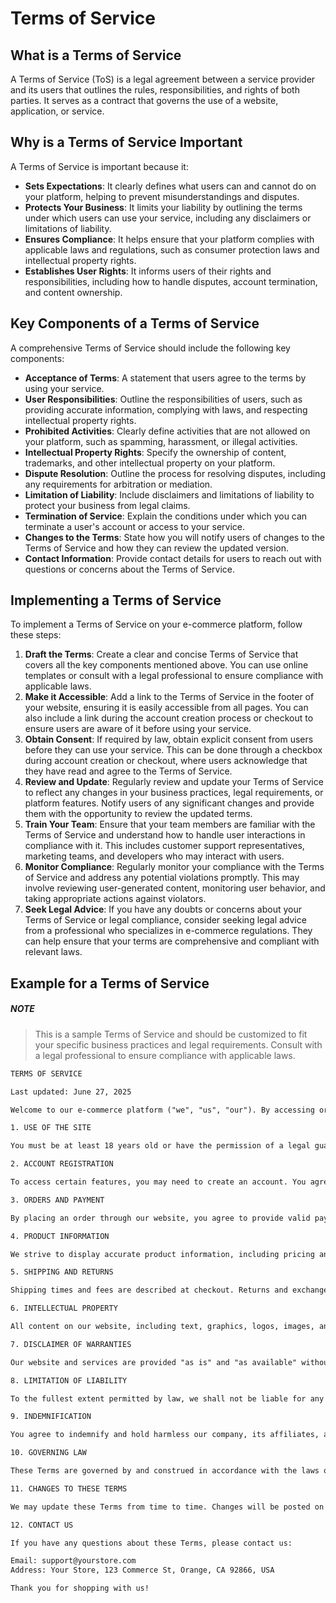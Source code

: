 
# Terms of Service

## What is a Terms of Service

A Terms of Service (ToS) is a legal agreement between a service provider and its users that outlines the rules, responsibilities, and rights of both parties. It serves as a contract that governs the use of a website, application, or service.

## Why is a Terms of Service Important

A Terms of Service is important because it:

- **Sets Expectations**: It clearly defines what users can and cannot do on your platform, helping to prevent misunderstandings and disputes.
- **Protects Your Business**: It limits your liability by outlining the terms under which users can use your service, including any disclaimers or limitations of liability.
- **Ensures Compliance**: It helps ensure that your platform complies with applicable laws and regulations, such as consumer protection laws and intellectual property rights.
- **Establishes User Rights**: It informs users of their rights and responsibilities, including how to handle disputes, account termination, and content ownership.

## Key Components of a Terms of Service

A comprehensive Terms of Service should include the following key components:

- **Acceptance of Terms**: A statement that users agree to the terms by using your service.
- **User Responsibilities**: Outline the responsibilities of users, such as providing accurate information, complying with laws, and respecting intellectual property rights.
- **Prohibited Activities**: Clearly define activities that are not allowed on your platform, such as spamming, harassment, or illegal activities.
- **Intellectual Property Rights**: Specify the ownership of content, trademarks, and other intellectual property on your platform.
- **Dispute Resolution**: Outline the process for resolving disputes, including any requirements for arbitration or mediation.
- **Limitation of Liability**: Include disclaimers and limitations of liability to protect your business from legal claims.
- **Termination of Service**: Explain the conditions under which you can terminate a user's account or access to your service.
- **Changes to the Terms**: State how you will notify users of changes to the Terms of Service and how they can review the updated version.
- **Contact Information**: Provide contact details for users to reach out with questions or concerns about the Terms of Service.

## Implementing a Terms of Service

To implement a Terms of Service on your e-commerce platform, follow these steps:

1. **Draft the Terms**: Create a clear and concise Terms of Service that covers all the key components mentioned above. You can use online templates or consult with a legal professional to ensure compliance with applicable laws.
2. **Make it Accessible**: Add a link to the Terms of Service in the footer of your website, ensuring it is easily accessible from all pages. You can also include a link during the account creation process or checkout to ensure users are aware of it before using your service.
3. **Obtain Consent**: If required by law, obtain explicit consent from users before they can use your service. This can be done through a checkbox during account creation or checkout, where users acknowledge that they have read and agree to the Terms of Service.
4. **Review and Update**: Regularly review and update your Terms of Service to reflect any changes in your business practices, legal requirements, or platform features. Notify users of any significant changes and provide them with the opportunity to review the updated terms.
5. **Train Your Team**: Ensure that your team members are familiar with the Terms of Service and understand how to handle user interactions in compliance with it. This includes customer support representatives, marketing teams, and developers who may interact with users.
6. **Monitor Compliance**: Regularly monitor your compliance with the Terms of Service and address any potential violations promptly. This may involve reviewing user-generated content, monitoring user behavior, and taking appropriate actions against violators.
7. **Seek Legal Advice**: If you have any doubts or concerns about your Terms of Service or legal compliance, consider seeking legal advice from a professional who specializes in e-commerce regulations. They can help ensure that your terms are comprehensive and compliant with relevant laws.

## Example for a Terms of Service

##### NOTE

> This is a sample Terms of Service and should be customized to fit your specific business practices and legal requirements. Consult with a legal professional to ensure compliance with applicable laws.

```txt
TERMS OF SERVICE

Last updated: June 27, 2025

Welcome to our e-commerce platform ("we", "us", "our"). By accessing or using our website and services, you agree to be bound by these Terms of Service ("Terms"). If you do not agree to these Terms, please do not use our website.

1. USE OF THE SITE

You must be at least 18 years old or have the permission of a legal guardian to use our website. You agree to use our website only for lawful purposes and in accordance with these Terms.

2. ACCOUNT REGISTRATION

To access certain features, you may need to create an account. You agree to provide accurate, current, and complete information and to keep your account information updated. You are responsible for maintaining the confidentiality of your account and password.

3. ORDERS AND PAYMENT

By placing an order through our website, you agree to provide valid payment information and authorize us to charge the total amount. We reserve the right to refuse or cancel any order at our discretion.

4. PRODUCT INFORMATION

We strive to display accurate product information, including pricing and availability, but errors may occur. We reserve the right to correct errors and to update product information at any time without prior notice.

5. SHIPPING AND RETURNS

Shipping times and fees are described at checkout. Returns and exchanges are subject to our Return Policy, which is available on our website.

6. INTELLECTUAL PROPERTY

All content on our website, including text, graphics, logos, images, and software, is the property of our company or its licensors and is protected by copyright, trademark, and other intellectual property laws. You may not use, reproduce, or distribute any content without our written permission.

7. DISCLAIMER OF WARRANTIES

Our website and services are provided "as is" and "as available" without warranties of any kind, express or implied, including but not limited to warranties of merchantability, fitness for a particular purpose, or non-infringement.

8. LIMITATION OF LIABILITY

To the fullest extent permitted by law, we shall not be liable for any indirect, incidental, special, consequential, or punitive damages arising from your use of our website or services.

9. INDEMNIFICATION

You agree to indemnify and hold harmless our company, its affiliates, and their respective officers, directors, employees, and agents from any claims, damages, liabilities, costs, or expenses arising from your use of our website or violation of these Terms.

10. GOVERNING LAW

These Terms are governed by and construed in accordance with the laws of the State of California, without regard to its conflict of laws principles. Any disputes arising from these Terms or your use of our website shall be resolved exclusively in the state or federal courts located in Orange County, California.

11. CHANGES TO THESE TERMS

We may update these Terms from time to time. Changes will be posted on this page with an updated effective date. Your continued use of our website after changes constitute your acceptance of the revised Terms.

12. CONTACT US

If you have any questions about these Terms, please contact us:

Email: support@yourstore.com
Address: Your Store, 123 Commerce St, Orange, CA 92866, USA

Thank you for shopping with us!
```

<BackToTop />
